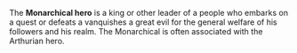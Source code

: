 The '''Monarchical hero''' is a king or other leader of a people who embarks on a quest or defeats a vanquishes a great evil for the general welfare of his followers and his realm. The Monarchical is often associated with the Arthurian hero.